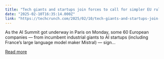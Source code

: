 ```yaml
---
title: "Tech giants and startups join forces to call for simpler EU rules on AI, data"
date: "2025-02-10T16:35:14.000Z"
link: "https://techcrunch.com/2025/02/10/tech-giants-and-startups-join-forces-to-call-for-simpler-eu-rules-on-ai-data/"
---
```


As the AI Summit got underway in Paris on Monday, some 60 European companies —&#160;from incumbent industrial giants to AI startups (including France&#8217;s large language model maker Mistral) — sign...

[Read more](https://techcrunch.com/2025/02/10/tech-giants-and-startups-join-forces-to-call-for-simpler-eu-rules-on-ai-data/)
